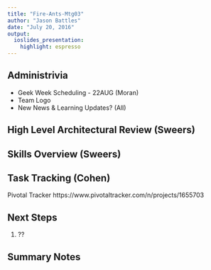 ```yaml
---
title: "Fire-Ants-Mtg03"
author: "Jason Battles"
date: "July 20, 2016"
output: 
  ioslides_presentation: 
    highlight: espresso
---
```

## Administrivia
- Geek Week Scheduling - 22AUG (Moran)
- Team Logo
- New News & Learning Updates? (All)

## High Level Architectural Review (Sweers)

## Skills Overview (Sweers)

## Task Tracking (Cohen)

Pivotal Tracker
https://www.pivotaltracker.com/n/projects/1655703

## Next Steps
1. ??


## Summary Notes


                                
